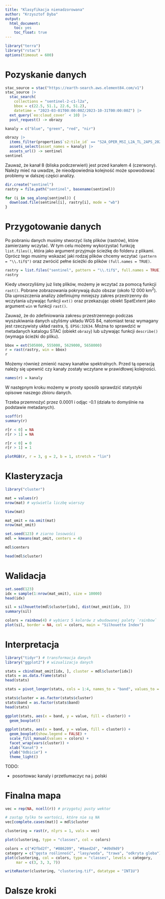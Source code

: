 ```yaml
---
title: "Klasyfikacja nienadzorowana"
author: "Krzysztof Dyba"
output:
  html_document:
    toc: yes
    toc_float: true
---
```


```r
library("terra")
library("rstac")
options(timeout = 600)
```

# Pozyskanie danych

```r
stac_source = stac("https://earth-search.aws.element84.com/v1")
stac_source |>
  stac_search(
    collections = "sentinel-2-c1-l2a",
    bbox = c(22.5, 51.1, 22.6, 51.2),
    datetime = "2023-03-01T00:00:00Z/2023-10-31T00:00:00Z") |>
  ext_query(`eo:cloud_cover` < 10) |>
  post_request() -> obrazy
```

```r
kanaly = c("blue", "green", "red", "nir")

obrazy |>
  items_filter(properties$`s2:tile_id` == "S2A_OPER_MSI_L2A_TL_2APS_20230921T151458_A043076_T34UEB_N05.09") |>
  assets_select(asset_names = kanaly) |>
  assets_url() -> sentinel
sentinel
```

Zauważ, że kanał 8 (bliska podczerwień) jest przed kanałem 4 (czerwony).
Należy mieć na uwadze, że nieodpowiednia kolejność może spowodować problemy
w dalszej części analizy.

```r
dir.create("sentinel")
rastry = file.path("sentinel", basename(sentinel))
```

```r
for (i in seq_along(sentinel)) {
  download.file(sentinel[i], rastry[i], mode = "wb")
}
```

# Przygotowanie danych

Po pobraniu danych musimy stworzyć listę plików (rastrów), które zamierzamy
wczytać. W tym celu możemy wykorzystać funkcję `list.files()`, która jako
argument przyjmuje ścieżkę do folderu z plikami. Oprócz tego musimy wskazać
jaki rodzaj plików chcemy wczytać `(pattern = "\\.tif$")` oraz zwrócić pełne
ścieżki do plików `(full.names = TRUE)`.

```r
rastry = list.files("sentinel", pattern = "\\.tif$", full.names = TRUE)
rastry
```

Kiedy utworzyliśmy już listę plików, możemy je wczytać za pomocą funkcji
`rast()`. Pobrane zobrazowania pokrywają dużo obszar (około 12 000 km$^2$).
Dla uproszczenia analizy zdefiniujmy mniejszy zakres przestrzenny do wczytania
używając funkcji `ext()` oraz przekazując obiekt SpatExtent jako argument `win`
w funkcji `rast()`.

Zauważ, że do zdefiniowania zakresu przestrzennego podczas wyszukiwania danych
użyliśmy układu WGS 84, natomiast teraz wymagany jest rzeczywisty układ rastra,
tj. `EPSG:32634`. Można to sprawdzić w metadanych katalogu STAC (obiekt `obrazy`)
lub używając funkcji `describe()` (wymaga ścieżki do pliku).

```r
bbox = ext(505000, 555000, 5629000, 5658000)
r = rast(rastry, win = bbox)
r
```

Możemy również zmienić nazwy kanałów spektralnych. Przed tą operacją należy się
upewnić czy kanały zostały wczytane w prawidłowej kolejności.

```r
names(r) = kanaly
```

W następnym kroku możemy w prosty sposób sprawdzić statystyki opisowe naszego
zbioru danych.

Trzeba przemnożyć przez 0.0001 i odjąc -0.1 (działa to domyślnie na podstawie
metadanych).

```r
scoff(r)
summary(r)
```

```r
r[r < 0] = NA
r[r > 1] = NA
```

```r
r[r < 0] = 0
r[r > 1] = 1
```

```r
plotRGB(r, r = 3, g = 2, b = 1, stretch = "lin")
```

# Klasteryzacja

```r
library("cluster")
```

```r
mat = values(r)
nrow(mat) # wyświetla liczbę wierszy
```

```r
View(mat)
```

```r
mat_omit = na.omit(mat)
nrow(mat_omit)
```

```r
set.seed(123) # ziarno losowości
mdl = kmeans(mat_omit, centers = 4)
```

```r
mdl$centers
```

```r
head(mdl$cluster)
```

# Walidacja

```r
set.seed(123)
idx = sample(1:nrow(mat_omit), size = 10000)
head(idx)
```
```r
sil = silhouette(mdl$cluster[idx], dist(mat_omit[idx, ]))
summary(sil)
```

```r
colors = rainbow(4) # wybierz 5 kolorów z wbudowanej palety `rainbow`
plot(sil, border = NA, col = colors, main = "Silhouette Index")
```

# Interpretacja

```r
library("tidyr") # transformacja danych
library("ggplot2") # wizualizacja danych
```

```r
stats = cbind(mat_omit[idx, ], cluster = mdl$cluster[idx])
stats = as.data.frame(stats)
head(stats)
```

```r
stats = pivot_longer(stats, cols = 1:4, names_to = "band", values_to = "value")
```

```r
stats$cluster = as.factor(stats$cluster)
stats$band = as.factor(stats$band)
head(stats)
```

```r
ggplot(stats, aes(x = band, y = value, fill = cluster)) +
  geom_boxplot()
```

```r
ggplot(stats, aes(x = band, y = value, fill = cluster)) +
  geom_boxplot(show.legend = FALSE) +
  scale_fill_manual(values = colors) +
  facet_wrap(vars(cluster)) +
  xlab("Kanał") +
  ylab("Odbicie") +
  theme_light()
```

TODO:

- posortowac kanaly i przetlumaczyc na j. polski

# Finalna mapa

```r
vec = rep(NA, ncell(r)) # przygotuj pusty wektor
```

```r
# zastąp tylko te wartości, które nie są NA
vec[complete.cases(mat)] = mdl$cluster 
```

```r
clustering = rast(r, nlyrs = 1, vals = vec)
```

```r
plot(clustering, type = "classes", col = colors)
```

```r
colors = c("#2fbd2f", "#086209", "#9aed2d", "#d9d9d9")
category = c("gęsta roślinność", "lasy/woda", "trawa", "odkryta gleba")
plot(clustering, col = colors, type = "classes", levels = category,
     mar = c(3, 3, 3, 7))
```

```r
writeRaster(clustering, "clustering.tif", datatype = "INT1U")
```

# Dalsze kroki



